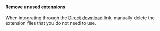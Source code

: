<PlatformWrapper platform="windows">

#### Remove unused extensions
When integrating through the [Direct download](/en/sdks) link, manually delete the extension files that you do not need to use.

</PlatformWrapper>


